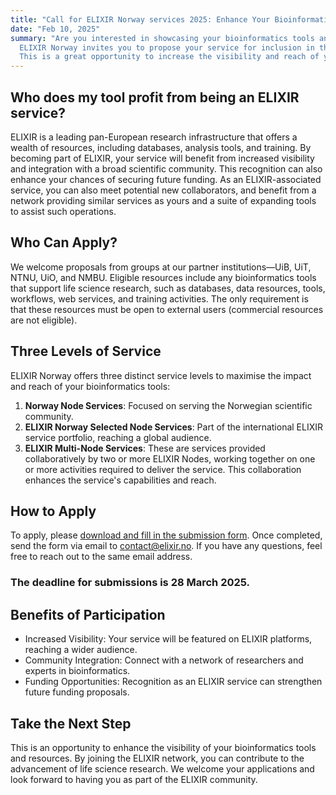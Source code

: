 ```yaml
---
title: "Call for ELIXIR Norway services 2025: Enhance Your Bioinformatics Tools' Impact"
date: "Feb 10, 2025"
summary: "Are you interested in showcasing your bioinformatics tools and resources on a larger stage? 
  ELIXIR Norway invites you to propose your service for inclusion in the recognized ELIXIR network. 
  This is a great opportunity to increase the visibility and reach of your work, both nationally and internationally."
---
```


## Who does my tool profit from being an ELIXIR service?

ELIXIR is a leading pan-European research infrastructure that offers a wealth of resources, including databases, analysis tools, and training. 
By becoming part of ELIXIR, your service will benefit from increased visibility and integration with a broad scientific community. 
This recognition can also enhance your chances of securing future funding. 
As an ELIXIR-associated service, you can also meet potential new collaborators, 
and benefit from a network providing similar services as yours and a suite of expanding tools to assist such operations.

## Who Can Apply?

We welcome proposals from groups at our partner institutions—UiB, UiT, NTNU, UiO, and NMBU. 
Eligible resources include any bioinformatics tools that support life science research, such as databases, data resources, tools, workflows, web services, and training activities. 
The only requirement is that these resources must be open to external users (commercial resources are not eligible).

## Three Levels of Service

ELIXIR Norway offers three distinct service levels to maximise the impact and reach of your bioinformatics tools:

1. **Norway Node Services**: Focused on serving the Norwegian scientific community.
1. **ELIXIR Norway Selected Node Services**: Part of the international ELIXIR service portfolio, reaching a global audience.
1. **ELIXIR Multi-Node Services**: These are services provided collaboratively by two or more ELIXIR Nodes, 
  working together on one or more activities required to deliver the service. 
  This collaboration enhances the service's capabilities and reach.

## How to Apply

To apply, please [download and fill in the submission form](https://docs.google.com/document/d/1s1TMGmV7uWsyCExPjwJYz4i5J_-zoLug/edit?rtpof=true&sd=true&tab=t.0). 
Once completed, send the form via email to [contact@elixir.no](mailto:contact@elixir.no). 
If you have any questions, feel free to reach out to the same email address. 

### The deadline for submissions is 28 March 2025.

## Benefits of Participation

* Increased Visibility: Your service will be featured on ELIXIR platforms, reaching a wider audience.
* Community Integration: Connect with a network of researchers and experts in bioinformatics.
* Funding Opportunities: Recognition as an ELIXIR service can strengthen future funding proposals.

## Take the Next Step

This is an opportunity to enhance the visibility of your bioinformatics tools and resources. 
By joining the ELIXIR network, you can contribute to the advancement of life science research. 
We welcome your applications and look forward to having you as part of the ELIXIR community.


